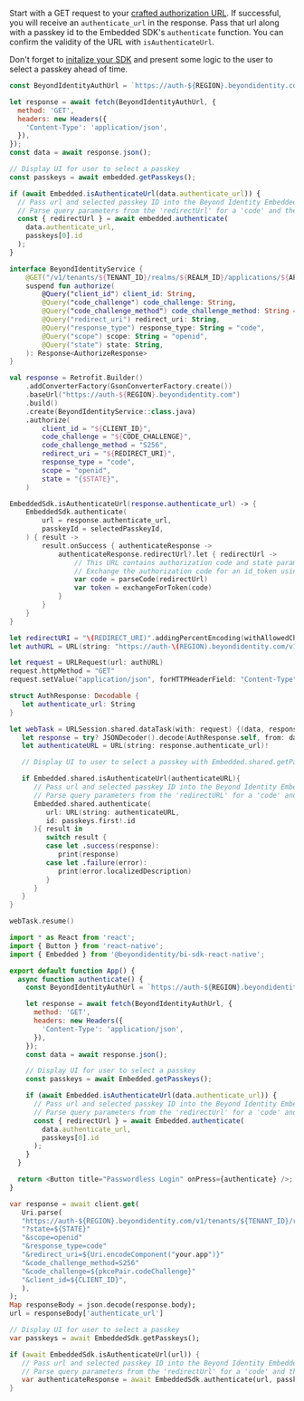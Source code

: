
Start with a GET request to your [crafted authorization URL](authentication#craft-authorization-url). If successful, you will receive an `authenticate_url` in the response. Pass that url along with a passkey id to the Embedded SDK's `authenticate` function. You can confirm the validity of the URL with `isAuthenticateUrl`.

Don't forget to [initalize your SDK](./sdk-setup) and present some logic to the user to select a passkey ahead of time.

<Tabs groupId="authenticate-platform" queryString>

<TabItem value="javascript" label="Javascript">

```javascript
const BeyondIdentityAuthUrl = `https://auth-${REGION}.beyondidentity.com/v1/tenants/${TENANT_ID}/realms/${REALM_ID}/applications/${APPLICATION_ID}/authorize?response_type=code&client_id=${CLIENT_ID}&redirect_uri=${URI_ENCODED_REDIRECT_URI}&scope=openid&state=${STATE}&code_challenge_method=S256&code_challenge=${PKCE_CODE_CHALLENGE}`;

let response = await fetch(BeyondIdentityAuthUrl, {
  method: 'GET',
  headers: new Headers({
    'Content-Type': 'application/json',
  }),
});
const data = await response.json();

// Display UI for user to select a passkey
const passkeys = await embedded.getPasskeys();

if (await Embedded.isAuthenticateUrl(data.authenticate_url)) {
  // Pass url and selected passkey ID into the Beyond Identity Embedded SDK authenticate function
  // Parse query parameters from the 'redirectUrl' for a 'code' and then exchange that code for an access token in a server
  const { redirectUrl } = await embedded.authenticate(
    data.authenticate_url,
    passkeys[0].id
  );
}
```

</TabItem>

<TabItem value="kotlin" label="Kotlin">

```kotlin
interface BeyondIdentityService {
    @GET("/v1/tenants/${TENANT_ID}/realms/${REALM_ID}/applications/${APPLICATION_ID}/authorize")
    suspend fun authorize(
        @Query("client_id") client_id: String,
        @Query("code_challenge") code_challenge: String,
        @Query("code_challenge_method") code_challenge_method: String = "S256",
        @Query("redirect_uri") redirect_uri: String,
        @Query("response_type") response_type: String = "code",
        @Query("scope") scope: String = "openid",
        @Query("state") state: String,
    ): Response<AuthorizeResponse>
}

val response = Retrofit.Builder()
    .addConverterFactory(GsonConverterFactory.create())
    .baseUrl("https://auth-${REGION}.beyondidentity.com")
    .build()
    .create(BeyondIdentityService::class.java)
    .authorize(
        client_id = "${CLIENT_ID}",
        code_challenge = "${CODE_CHALLENGE}",
        code_challenge_method = "S256",
        redirect_uri = "${REDIRECT_URI}",
        response_type = "code",
        scope = "openid",
        state = "{$STATE}",
    )

EmbeddedSdk.isAuthenticateUrl(response.authenticate_url) -> {
    EmbeddedSdk.authenticate(
        url = response.authenticate_url,
        passkeyId = selectedPasskeyId,
    ) { result ->
        result.onSuccess { authenticateResponse ->
            authenticateResponse.redirectUrl?.let { redirectUrl ->
                // This URL contains authorization code and state parameters
                // Exchange the authorization code for an id_token using Beyond Identity's token endpoint.
                var code = parseCode(redirectUrl)
                var token = exchangeForToken(code)
            }
        }
    }
}
```

</TabItem>
<TabItem value="swift" label="Swift">

```swift
let redirectURI = "\(REDIRECT_URI)".addingPercentEncoding(withAllowedCharacters: .urlHostAllowed)!
let authURL = URL(string: "https://auth-\(REGION).beyondidentity.com/v1/tenants/\(TENANT_ID)/realms/\(REALM_ID)/applications/\(APPLICATION_ID)/authorize?response_type=code&client_id=\(CLIENT_ID)&redirect_uri=\(redirectURI)&scope=openid&state=\(STATE)")!

let request = URLRequest(url: authURL)
request.httpMethod = "GET"
request.setValue("application/json", forHTTPHeaderField: "Content-Type")

struct AuthResponse: Decodable {
   let authenticate_url: String
}

let webTask = URLSession.shared.dataTask(with: request) {(data, response, error) in
   let response = try? JSONDecoder().decode(AuthResponse.self, from: data)
   let authenticateURL = URL(string: response.authenticate_url)!

   // Display UI to user to select a passkey with Embedded.shared.getPasskeys()

   if Embedded.shared.isAuthenticateUrl(authenticateURL){
      // Pass url and selected passkey ID into the Beyond Identity Embedded SDK authenticate function
      // Parse query parameters from the 'redirectURL' for a 'code' and then exchange that code for an access token in a server
      Embedded.shared.authenticate(
         url: URL(string: authenticateURL,
         id: passkeys.first!.id
      ){ result in
         switch result {
         case let .success(response):
            print(response)
         case let .failure(error):
            print(error.localizedDescription)
         }
      }
   }
}

webTask.resume()
```

</TabItem>
<TabItem value="reactnative" label="React Native">

```javascript
import * as React from 'react';
import { Button } from 'react-native';
import { Embedded } from '@beyondidentity/bi-sdk-react-native';

export default function App() {
  async function authenticate() {
    const BeyondIdentityAuthUrl = `https://auth-${REGION}.beyondidentity.com/v1/tenants/${TENANT_ID}/realms/${REALM_ID}/applications/${APPLICATION_ID}/authorize?response_type=code&client_id=${CLIENT_ID}&redirect_uri=${URI_ENCODED_REDIRECT_URI}&scope=openid&state=${STATE}&code_challenge_method=S256&code_challenge=${PKCE_CODE_CHALLENGE}`;

    let response = await fetch(BeyondIdentityAuthUrl, {
      method: 'GET',
      headers: new Headers({
        'Content-Type': 'application/json',
      }),
    });
    const data = await response.json();

    // Display UI for user to select a passkey
    const passkeys = await Embedded.getPasskeys();

    if (await Embedded.isAuthenticateUrl(data.authenticate_url)) {
      // Pass url and selected passkey ID into the Beyond Identity Embedded SDK authenticate function
      // Parse query parameters from the 'redirectUrl' for a 'code' and then exchange that code for an access token in a server
      const { redirectUrl } = await Embedded.authenticate(
        data.authenticate_url,
        passkeys[0].id
      );
    }
  }

  return <Button title="Passwordless Login" onPress={authenticate} />;
}
```

</TabItem>
<TabItem value="flutter" label="Flutter">

```dart
var response = await client.get(
   Uri.parse(
   "https://auth-${REGION}.beyondidentity.com/v1/tenants/${TENANT_ID}/realms/${REALM_ID}/applications/${APPLICATION_ID}/authorize"
   "?state=${STATE}"
   "&scope=openid"
   "&response_type=code"
   "&redirect_uri=${Uri.encodeComponent("your.app")}"
   "&code_challenge_method=S256"
   "&code_challenge=${pkcePair.codeChallenge}"
   "&client_id=${CLIENT_ID}",
   ),
);
Map responseBody = json.decode(response.body);
url = responseBody['authenticate_url']

// Display UI for user to select a passkey
var passkeys = await EmbeddedSdk.getPasskeys();

if (await EmbeddedSdk.isAuthenticateUrl(url)) {
   // Pass url and selected passkey ID into the Beyond Identity Embedded SDK authenticate function
   // Parse query parameters from the 'redirectUrl' for a 'code' and then exchange that code for an access token in a server
   var authenticateResponse = await EmbeddedSdk.authenticate(url, passkeys.first.id);
}
```

</TabItem>
</Tabs>
